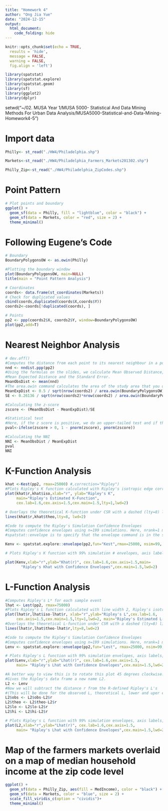 ```yaml
---
title: "Homework 4"
author: "Ong Jia Yue"
date: "2024-12-15"
output: 
  html_document:
    code_folding: hide
---
```


```r
knitr::opts_chunk$set(echo = TRUE,
  results = 'hide',
  message = FALSE,
  warning = FALSE,
  fig.align = 'left')

library(spatstat)
library(spatstat.explore)
library(spatstat.geom)
library(sf)
library(ggplot2)
library(dplyr)
```

setwd("~/02. MUSA Year 1/MUSA 5000- Statistical And Data Mining Methods For Urban Data Analysis/MUSA5000-Statistical-and-Data-Mining-Homework4-5")

# Import data
```r

Philly<- st_read("./HW4/Philadelphia.shp")

Markets<-st_read("./HW4/Philadelphia_Farmers_Markets201302.shp")

Philly_Zip<-st_read("./HW4/Philadelphia_ZipCodes.shp")
```

# Point Pattern
```r
# Plot points and boundary
ggplot() +
  geom_sf(data = Philly, fill = "lightblue", color = "black") +
  geom_sf(data = Markets, color = "red", size = 2) +
  theme_minimal()
```

# Following Eugene's Code
```r
# Boundary
BoundaryPolygonsOW <- as.owin(Philly)

#Plotting the boundary window
plot(BoundaryPolygonsOW, main=NULL)
title(main = "Point Pattern Analysis")

# Coordinates
coords<- data.frame(st_coordinates(Markets))
# Check for duplicated values
cbind(coords,duplicated(coords$X,coords$Y))
coords2<-coords[!duplicated(coords), ]

# Points
pp2 <- ppp(coords2$X, coords2$Y, window=BoundaryPolygonsOW)
plot(pp2,add=T)
```

# Nearest Neighbor Analysis
```r
# dev.off() 
#Computes the distance from each point to its nearest neighbour in a point pattern.
nnd <- nndist.ppp(pp2)
#Using the formulas on the slides, we calculate Mean Observed Distance,
#Mean Expected Distance and the Standard Error.
MeanObsDist <- mean(nnd)
#The area.owin command calculates the area of the study area that you use. Here it's the minimum enclosing rectangle, but it doesn't have to be - it could be any shapefile you import from ArcGIS (or generate in R) that corresponds to the study area.
MeanExpDist <- 0.5 / sqrt(nrow(coords2) / area.owin(BoundaryPolygonsOW))
SE <- 0.26136 / sqrt(nrow(coords2)*nrow(coords2) / area.owin(BoundaryPolygonsOW))

#Calculating the z-score
zscore <- (MeanObsDist - MeanExpDist)/SE

#Statistical test
#Here, if the z score is positive, we do an upper-tailed test and if the z score is negative we do a lower-tailed test to come up with the p-value.
pval<-ifelse(zscore > 0, 1 - pnorm(zscore), pnorm(zscore))

#Calculating the NNI
NNI <- MeanObsDist / MeanExpDist
pval
NNI
```

# K-Function Analysis
```r
khat <-Kest(pp2, rmax=25000) #,correction="Ripley")
#Plots Ripley's K function calculated with Ripley's isotropic edge correction, with line width 2, axis labels, and a main title.
plot(khat$r,khat$iso,xlab="r", ylab="Ripley's K",
     main="Ripley's Estimated K-Function",
     cex.lab=1.6,cex.axis=1.5,cex.main=1.5,lty=1,lwd=2)

# Overlays the theoretical K-function under CSR with a dashed (lty=8) line.
lines(khat$r,khat$theo,lty=8, lwd=2) 

#Code to compute the Ripley's Simulation Confidence Envelopes
#Computes confidence envelopes using n=199 simulations. Here, nrank=1 means we're looking at the lowest and highest values of the simulated envelopes. Here, alpha = 2 * nrank/(1 + nsim) = 2*1/200 = 0.01
#spatstat::envelope is to specify that the envelope command is in the spatstat library and not the boot library.

Kenv <- spatstat.explore::envelope(pp2,fun="Kest",rmax=25000, nsim=99, nrank=1) 

# Plots Ripley's K function with 99% simulation # envelopes, axis labels, and a title.

plot(Kenv,xlab="r",ylab="Khat(r)", cex.lab=1.6,cex.axis=1.5,main= 
       "Ripley's Khat with Confidence Envelopes",cex.main=1.5,lwd=2)
```





# L-Function Analysis
```r
#Computes Ripley's L* for each sample event
lhat <- Lest(pp2, rmax=75000) 
#Plots Ripley's L function calculated with line width 2, Ripley's isotropic edge correction, with axis labels, and a main title.
plot(lhat$r,lhat$iso-lhat$r, xlab="r",ylab="Ripley's L",cex.lab=1.6,  
     cex.axis=1.5,cex.main=1.5,lty=1,lwd=2, main="Ripley's Estimated L-Function") 
#Overlays the theoretical L-function under CSR with a dashed (lty=8) line.
lines(lhat$r,lhat$theo-lhat$r,lty=8,lwd=2) 

#Code to compute the Ripley's Simulation Confidence Envelopes
#Computes confidence envelopes using n=199 simulations. Here, nrank=1 means we're looking at the lowest and highest values of the simulated envelopes. Here, alpha = 2 * nrank/(1 + nsim) = 2*1/200 = 0.01
Lenv <- spatstat.explore::envelope(pp2,fun="Lest", rmax=25000, nsim=99,nrank=1)

# Plots Ripley's L function with 99% simulation envelopes, axis labels, and a title.
plot(Lenv,xlab="r",ylab="Lhat(r)", cex.lab=1.6,cex.axis=1.5,
     main= "Ripley's Lhat with Confidence Envelopes",cex.main=1.5,lwd=2,legend=F)

#A better way to view this is to rotate this plot 45 degrees clockwise.
#Gives the Ripley's data frame a new name L2.
L2 <- Lenv 
#Now we will subtract the distance r from the R-defined Ripley's L's
#(This will be done for the observed L, theoretical L, lower and uper envelopes)
L2$obs <- L2$obs-L2$r
L2$theo <- L2$theo-L2$r
L2$lo <- L2$lo-L2$r
L2$hi <- L2$hi-L2$r

# Plots Ripley's L function with 99% simulation envelopes, axis labels, and a title.
plot(L2,xlab="r",ylab="Lhat(r)", cex.lab=1.6,cex.axis=1.5,
     main= "Ripley's Lhat with Confidence Envelopes",cex.main=1.5,lwd=2,legend=F)
```


# Map of the farmers markets overlaid on a map of median household income at the zip code level 
```r
ggplot() +
  geom_sf(data = Philly_Zip, aes(fill = MedIncome), color = "black") +
  geom_sf(data = Markets, color = "blue", size = 2) +
  scale_fill_viridis_c(option = "cividis")+
  theme_minimal()
```



